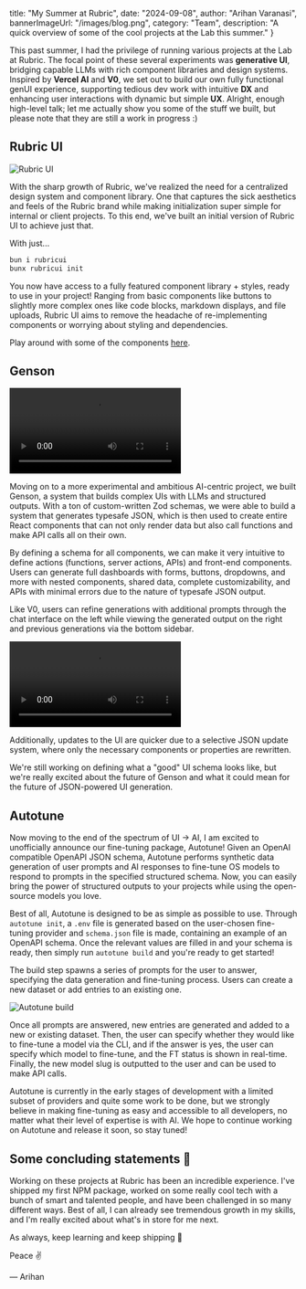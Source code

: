   title: "My Summer at Rubric",
  date: "2024-09-08",
  author: "Arihan Varanasi",
  bannerImageUrl: "/images/blog.png",
  category: "Team",
  description: "A quick overview of some of the cool projects at the Lab this summer."
}

This past summer, I had the privilege of running various projects at the Lab at Rubric. The focal point of these several experiments was **generative UI**, bridging capable LLMs with rich component libraries and design systems. Inspired by **Vercel AI** and **V0**, we set out to build our own fully functional genUI experience, supporting tedious dev work with intuitive **DX** and enhancing user interactions with dynamic but simple **UX**. Alright, enough high-level talk; let me actually show you some of the stuff we built, but please note that they are still a work in progress :)

## Rubric UI

![Rubric UI](/images/fib.png "The Codeblock component.") 

With the sharp growth of Rubric, we've realized the need for a centralized design system and component library. One that captures the sick aesthetics and feels of the Rubric brand while making initialization super simple for internal or client projects. To this end, we've built an initial version of Rubric UI to achieve just that.

With just...

```sh
bun i rubricui
bunx rubricui init
```

You now have access to a fully featured component library + styles, ready to use in your project! Ranging from basic components like buttons to slightly more complex ones like code blocks, markdown displays, and file uploads, Rubric UI aims to remove the headache of re-implementing components or worrying about styling and dependencies.

Play around with some of the components [here](https://rubricui.vercel.app/).

## Genson

![Genson demo](/images/genson.mp4 "A video demo we recorded for Genson.")

Moving on to a more experimental and ambitious AI-centric project, we built Genson, a system that builds complex UIs with LLMs and structured outputs. With a ton of custom-written Zod schemas, we were able to build a system that generates typesafe JSON, which is then used to create entire React components that can not only render data but also call functions and make API calls all on their own.

By defining a schema for all components, we can make it very intuitive to define actions (functions, server actions, APIs) and front-end components. Users can generate full dashboards with forms, buttons, dropdowns, and more with nested components, shared data, complete customizability, and APIs with minimal errors due to the nature of typesafe JSON output.

Like V0, users can refine generations with additional prompts through the chat interface on the left while viewing the generated output on the right and previous generations via the bottom sidebar.

![Genson dashboard](/images/genson2.mp4 "The Genson dashboard.")

Additionally, updates to the UI are quicker due to a selective JSON update system, where only the necessary components or properties are rewritten.

We're still working on defining what a "good" UI schema looks like, but we're really excited about the future of Genson and what it could mean for the future of JSON-powered UI generation.

## Autotune

Now moving to the end of the spectrum of UI → AI, I am excited to unofficially announce our fine-tuning package, Autotune! Given an OpenAI compatible OpenAPI JSON schema, Autotune performs synthetic data generation of user prompts and AI responses to fine-tune OS models to respond to prompts in the specified structured schema. Now, you can easily bring the power of structured outputs to your projects while using the open-source models you love.

Best of all, Autotune is designed to be as simple as possible to use. Through `autotune init`, a `.env` file is generated based on the user-chosen fine-tuning provider and `schema.json` file is made, containing an example of an OpenAPI schema. Once the relevant values are filled in and your schema is ready, then simply run `autotune build` and you're ready to get started!

The build step spawns a series of prompts for the user to answer, specifying the data generation and fine-tuning process. Users can create a new dataset or add entries to an existing one.

![Autotune build](/images/autotune.webp "The Autotune build step.")

Once all prompts are answered, new entries are generated and added to a new or existing dataset. Then, the user can specify whether they would like to fine-tune a model via the CLI, and if the answer is yes, the user can specify which model to fine-tune, and the FT status is shown in real-time. Finally, the new model slug is outputted to the user and can be used to make API calls.

Autotune is currently in the early stages of development with a limited subset of providers and quite some work to be done, but we strongly believe in making fine-tuning as easy and accessible to all developers, no matter what their level of expertise is with AI. We hope to continue working on Autotune and release it soon, so stay tuned!

## Some concluding statements 🫡

Working on these projects at Rubric has been an incredible experience. I've shipped my first NPM package, worked on some really cool tech with a bunch of smart and talented people, and have been challenged in so many different ways. Best of all, I can already see tremendous growth in my skills, and I'm really excited about what's in store for me next.

As always, keep learning and keep shipping 🚢

Peace ✌️

— Arihan